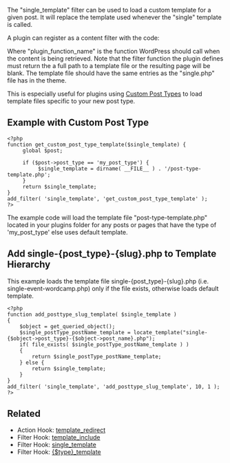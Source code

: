 The "single_template" filter can be used to load a custom template for a given post. It will replace the template used whenever the "single" template is called.

A plugin can register as a content filter with the code:

 <?php add_filter( "single_template", "plugin_function_name" ); ?>

Where "plugin_function_name" is the function WordPress should call when the content is being retrieved. Note that the filter function the plugin defines must return the a full path to a template file or the resulting page will be blank. The template file should have the same entries as the "single.php" file has in the theme.

This is especially useful for plugins using [[Function_Reference/register_post_type|Custom Post Types]] to load template files specific to your new post type.

== Example with Custom Post Type ==

<pre>
<?php
function get_custom_post_type_template($single_template) {
     global $post;

     if ($post->post_type == 'my_post_type') {
          $single_template = dirname( __FILE__ ) . '/post-type-template.php';
     }
     return $single_template;
}
add_filter( 'single_template', 'get_custom_post_type_template' );
?>
</pre>

The example code will load the template file "post-type-template.php" located in your plugins folder for any posts or pages that have the type of 'my_post_type' else uses default template.

== Add single-{post_type}-{slug}.php to Template Hierarchy ==

This example loads the template file single-{post_type}-{slug}.php (i.e. single-event-wordcamp.php) only if the file exists, otherwise loads default template.

<pre>
<?php
function add_posttype_slug_template( $single_template )
{
	$object = get_queried_object();
	$single_postType_postName_template = locate_template("single-{$object->post_type}-{$object->post_name}.php");
	if( file_exists( $single_postType_postName_template ) )
	{
		return $single_postType_postName_template;
	} else {
		return $single_template;
	}
}
add_filter( 'single_template', 'add_posttype_slug_template', 10, 1 );
?>
</pre>

== Related ==
* Action Hook: [[Plugin_API/Action_Reference/template_redirect|template_redirect]]
* Filter Hook: [[Plugin_API/Filter_Reference/template_include|template_include]]
* Filter Hook: [[Plugin_API/Filter_Reference/single_template|single_template]]
* Filter Hook: [[Filter_Reference/type_template|{$type}_template]]

{{Tag Footer}}